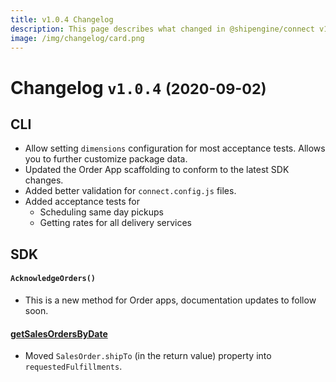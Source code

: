 ```yaml
---
title: v1.0.4 Changelog
description: This page describes what changed in @shipengine/connect v1.0.4
image: /img/changelog/card.png
---
```


# Changelog `v1.0.4` <small>(2020-09-02)</small>

## CLI

- Allow setting `dimensions` configuration for most acceptance tests. Allows you to further customize package data.
- Updated the Order App scaffolding to conform to the latest SDK changes.
- Added better validation for `connect.config.js` files.
- Added acceptance tests for
  - Scheduling same day pickups
  - Getting rates for all delivery services

## SDK

#### `AcknowledgeOrders()`

- This is a new method for Order apps, documentation updates to follow soon.

#### [getSalesOrdersByDate](../docs/v1/reference/methods/get-sales-orders-by-date.mdx)

- Moved `SalesOrder.shipTo` (in the return value) property into `requestedFulfillments`.
